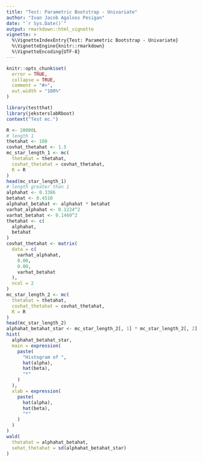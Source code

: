 ```yaml
---
title: "Test: Parametric Bootstrap - Univariate"
author: "Ivan Jacob Agaloos Pesigan"
date: "`r Sys.Date()`"
output: rmarkdown::html_vignette
vignette: >
  %\VignetteIndexEntry{Test: Parametric Bootstrap - Univariate}
  %\VignetteEngine{knitr::rmarkdown}
  %\VignetteEncoding{UTF-8}
---
```



```r
knitr::opts_chunk$set(
  error = TRUE,
  collapse = TRUE,
  comment = "#>",
  out.width = "100%"
)
```



```r
library(testthat)
library(jeksterslabRboot)
context("Test mc.")

```
```r
R <- 20000L
# length 1
thetahat <- 100
covhat_thetahat <- 1.5
mc_star_length_1 <- mc(
  thetahat = thetahat,
  covhat_thetahat = covhat_thetahat,
  R = R
)
head(mc_star_length_1)
# length greater than 1
alphahat <- 0.3386
betahat <- 0.4510
alphahat_betahat <- alphahat * betahat
varhat_alphahat <- 0.1224^2
varhat_betahat <- 0.1460^2
thetahat <- c(
  alphahat,
  betahat
)
covhat_thetahat <- matrix(
  data = c(
    varhat_alphahat,
    0.00,
    0.00,
    varhat_betahat
  ),
  ncol = 2
)
mc_star_length_2 <- mc(
  thetahat = thetahat,
  covhat_thetahat = covhat_thetahat,
  R = R
)
head(mc_star_length_2)
alphahat_betahat_star <- mc_star_length_2[, 1] * mc_star_length_2[, 2]
hist(
  alphahat_betahat_star,
  main = expression(
    paste(
      "Histogram of ",
      hat(alpha),
      hat(beta),
      "*"
    )
  ),
  xlab = expression(
    paste(
      hat(alpha),
      hat(beta),
      "*"
    )
  )
)
wald(
  thetahat = alphahat_betahat,
  sehat_thetahat = sd(alphahat_betahat_star)
)
```

